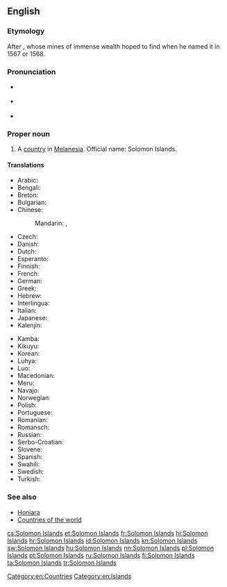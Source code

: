 ==English==
{{wikipedia}}

===Etymology===
After {{w|King Solomon}}, whose mines of immense wealth {{w|Álvaro de Mendaña y Neira}} hoped to find when he named it in 1567 or 1568.

===Pronunciation===
* {{a|UK}} {{IPA|/ˈsɒl.ə.mən ˈaɪ.ləndz/}}
* {{a|US}} {{IPA|/ˈsɑ.lə.mən ˈaɪ.ləndz/}}
* {{audio|en-us-Solomon Islands.ogg|Audio (US)}}

===Proper noun===
{{en-proper noun|head=[[Solomon]] [[island|Islands]]}}

# A [[country]] in [[Melanesia]]. Official name: Solomon Islands.

====Translations====
{{trans-top|A country in Melanesia}}
* Arabic: {{t-|ar|جزر سليمان|f|p|tr=júzur sulaymaan|sc=Arab}}
* Bengali: {{t-|bn|সলোমন দ্বীপপুঞ্জ}}
* Breton: {{t-|br|Inizi Salomon}}
* Bulgarian: {{t-|bg|Соломонови острови}}
* Chinese:
*: Mandarin: {{t-|cmn|所羅門群島|sc=Hani}}, {{t-|cmn|所罗门群岛|tr=Suǒluómén Qúndǎo|sc=Hani}}
* Czech: {{t+|cs|Šalamounovy ostrovy|m|p}}
* Danish: {{t-|da|Salomonøerne}}
* Dutch: {{t+|nl|Salomonseilanden}}
* Esperanto: {{t-|eo|Salomonoj|p}}
* Finnish: {{t+|fi|Salomonsaaret}}
* French: {{t-|fr|Îles Salomon}}
* German: {{t+|de|Salomonen}}
* Greek: {{t+|el|Νήσοι Σολομώντος|m|p|tr=Nísoi Solomóntos}}
* Hebrew: {{t-|he|איי שלמ|tr=Iyey Shlomo|sc=Hebr}}
* Interlingua: {{t-|ia|Insulas Salomon}}
* Italian: {{t+|it|Isole Salomone}}
* Japanese: {{t-|ja|ソロモン諸島|tr=Soromon shotō|sc=Jpan}}
* Kalenjin: {{tø|kln|Solomon}}
{{trans-mid}}
* Kamba: {{tø|kam|Solomoni}}
* Kikuyu: {{tø|ki|Solomon}}
* Korean: {{t-|ko|솔로몬 제도|tr=Sollomon jedo|sc=Kore}}
* Luhya: {{tø|luy|Solomoni}}
* Luo: {{tø|luo|Solomon}}
* Macedonian: {{t-|mk|Соломонови Острови|m|p|tr=Solomónovi Óstrovi}}
* Meru: {{tø|mer|Solomon}}
* Navajo: {{tø|nv|Sólomon Tó Bináhaazyínígíí}}
* Norwegian: {{t-|no|Salomonøyene}}
* Polish: {{t+|pl|Wyspy Salomona}}
* Portuguese: {{t+|pt|Ilhas Salomão}}
* Romanian: {{t-|ro|Insulele Solomon}}
* Romansch: {{t-|rm|Inslas da Salomon|f|p}}
* Russian: {{t-|ru|Соломоновы острова|m|p|tr=Solomónovy ostrová}}
* Serbo-Croatian: {{t-|sh|Solomonova Ostrva|n|p}}
* Slovene: {{t-|sl|Salomonovi otoki|m|p}}
* Spanish: {{t+|es|Islas Salomón}}
* Swahili: {{t+|sw|Solomoni|xs=Swahili}}
* Swedish: {{t+|sv|Salomonöarna}}
* Turkish: {{t+|tr|Solomon Adaları|p}}
{{trans-bottom}}

===See also===
* [[Honiara]]
* [[Appendix:Countries of the world|Countries of the world]]

[[Category:en:Countries]]
[[Category:en:Islands]]

[[cs:Solomon Islands]]
[[et:Solomon Islands]]
[[fr:Solomon Islands]]
[[hi:Solomon Islands]]
[[hr:Solomon Islands]]
[[id:Solomon Islands]]
[[kn:Solomon Islands]]
[[sw:Solomon Islands]]
[[hu:Solomon Islands]]
[[nn:Solomon Islands]]
[[pl:Solomon Islands]]
[[pt:Solomon Islands]]
[[ru:Solomon Islands]]
[[fi:Solomon Islands]]
[[ta:Solomon Islands]]
[[tr:Solomon Islands]]